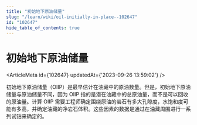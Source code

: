 ```yaml
---
title: "初始地下原油储量"
slug: "/learn/wiki/oil-initially-in-place--102647"
id: "102647"
hide_table_of_contents: true
---
```



# 初始地下原油储量

<ArticleMeta id={102647} updatedAt={'2023-09-26 13:59:02'} />
<div className='border-solid border-b border-t-0 my-4 border-[var(--ifm-color-gray-300)]' />

初始地下原油储量（OIIP）是最早估计在油藏中的原油数量。但是，初始地下原油储量与原油储量不同，因为 OIIP 指的是潜在油藏中的总原油量，而不是可以回收的原油量。计算 OIIP 需要工程师确定围绕原油的岩石有多大孔隙度，水饱和度可能有多高，并确定油藏的净岩石体积。这些因素的数据是通过在油藏周围进行一系列试钻来确定的。
